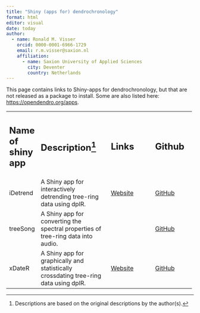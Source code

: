 ```yaml
---
title: "Shiny (apps for) dendrochronology"
format: html
editor: visual
date: today
author:
  - name: Ronald M. Visser
    orcid: 0000-0001-6966-1729
    email: r.m.visser@saxion.nl
    affiliation: 
      - name: Saxion University of Applied Sciences
        city: Deventer
        country: Netherlands
---
```


This page contains links to Shiny-apps for dendrochronology, but that are not released as a package to install. Some are also listed here: <https://opendendro.org/apps>.

+----------------------+--------------------------------------------------------------------------------------+----------------------------------------------------------+--------------------------------------------------+
| ## Name of shiny app | ## Description[^1]                                                                   | ## Links                                                 | ## Github                                        |
+----------------------+--------------------------------------------------------------------------------------+----------------------------------------------------------+--------------------------------------------------+
| iDetrend             | A Shiny app for interactively detrending tree-ring data using dplR.                  | [Website](https://viz.datascience.arizona.edu/iDetrend/) | [GitHub](https://github.com/OpenDendro/iDetrend) |
+----------------------+--------------------------------------------------------------------------------------+----------------------------------------------------------+--------------------------------------------------+
| treeSong             | A Shiny app for converting the spectral properties of tree-ring data into audio.     |                                                          | [GitHub](https://github.com/OpenDendro/treeSong) |
+----------------------+--------------------------------------------------------------------------------------+----------------------------------------------------------+--------------------------------------------------+
| xDateR               | A Shiny app for graphically and statistically crossdating tree-ring data using dplR. | [Website](https://viz.datascience.arizona.edu/xDateR/)   | [GitHub](https://github.com/OpenDendro/xDater)   |
+----------------------+--------------------------------------------------------------------------------------+----------------------------------------------------------+--------------------------------------------------+

[^1]: Descriptions are based on the original descriptions by the author(s).
